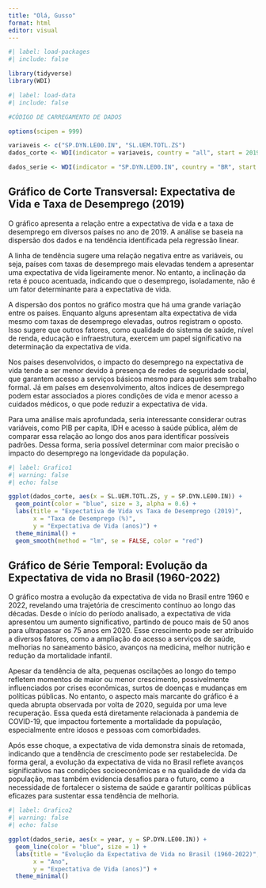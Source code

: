 ---
title: "Olá, Gusso"
format: html
editor: visual
---

```{r}
#| label: load-packages
#| include: false

library(tidyverse)
library(WDI)
```

```{r}
#| label: load-data
#| include: false

#CÓDIGO DE CARREGAMENTO DE DADOS

options(scipen = 999) 

variaveis <- c("SP.DYN.LE00.IN", "SL.UEM.TOTL.ZS")
dados_corte <- WDI(indicator = variaveis, country = "all", start = 2019, end = 2019) %>% na.omit()

dados_serie <- WDI(indicator = "SP.DYN.LE00.IN", country = "BR", start = 1960, end = 2022)
```

## Gráfico de Corte Transversal: Expectativa de Vida e Taxa de Desemprego (2019)

O gráfico apresenta a relação entre a expectativa de vida e a taxa de desemprego em diversos países no ano de 2019. A análise se baseia na dispersão dos dados e na tendência identificada pela regressão linear.

A linha de tendência sugere uma relação negativa entre as variáveis, ou seja, países com taxas de desemprego mais elevadas tendem a apresentar uma expectativa de vida ligeiramente menor. No entanto, a inclinação da reta é pouco acentuada, indicando que o desemprego, isoladamente, não é um fator determinante para a expectativa de vida.

A dispersão dos pontos no gráfico mostra que há uma grande variação entre os países. Enquanto alguns apresentam alta expectativa de vida mesmo com taxas de desemprego elevadas, outros registram o oposto. Isso sugere que outros fatores, como qualidade do sistema de saúde, nível de renda, educação e infraestrutura, exercem um papel significativo na determinação da expectativa de vida.

Nos países desenvolvidos, o impacto do desemprego na expectativa de vida tende a ser menor devido à presença de redes de seguridade social, que garantem acesso a serviços básicos mesmo para aqueles sem trabalho formal. Já em países em desenvolvimento, altos índices de desemprego podem estar associados a piores condições de vida e menor acesso a cuidados médicos, o que pode reduzir a expectativa de vida.

Para uma análise mais aprofundada, seria interessante considerar outras variáveis, como PIB per capita, IDH e acesso à saúde pública, além de comparar essa relação ao longo dos anos para identificar possíveis padrões. Dessa forma, seria possível determinar com maior precisão o impacto do desemprego na longevidade da população.

```{r}
#| label: Grafico1
#| warning: false
#| echo: false

ggplot(dados_corte, aes(x = SL.UEM.TOTL.ZS, y = SP.DYN.LE00.IN)) +
  geom_point(color = "blue", size = 3, alpha = 0.6) +
  labs(title = "Expectativa de Vida vs Taxa de Desemprego (2019)",
       x = "Taxa de Desemprego (%)",
       y = "Expectativa de Vida (anos)") +
  theme_minimal() +
  geom_smooth(method = "lm", se = FALSE, color = "red")
```

## Gráfico de Série Temporal: Evolução da Expectativa de vida no Brasil (1960-2022)

O gráfico mostra a evolução da expectativa de vida no Brasil entre 1960 e 2022, revelando uma trajetória de crescimento contínuo ao longo das décadas. Desde o início do período analisado, a expectativa de vida apresentou um aumento significativo, partindo de pouco mais de 50 anos para ultrapassar os 75 anos em 2020. Esse crescimento pode ser atribuído a diversos fatores, como a ampliação do acesso a serviços de saúde, melhorias no saneamento básico, avanços na medicina, melhor nutrição e redução da mortalidade infantil.

Apesar da tendência de alta, pequenas oscilações ao longo do tempo refletem momentos de maior ou menor crescimento, possivelmente influenciados por crises econômicas, surtos de doenças e mudanças em políticas públicas. No entanto, o aspecto mais marcante do gráfico é a queda abrupta observada por volta de 2020, seguida por uma leve recuperação. Essa queda está diretamente relacionada à pandemia de COVID-19, que impactou fortemente a mortalidade da população, especialmente entre idosos e pessoas com comorbidades.

Após esse choque, a expectativa de vida demonstra sinais de retomada, indicando que a tendência de crescimento pode ser restabelecida. De forma geral, a evolução da expectativa de vida no Brasil reflete avanços significativos nas condições socioeconômicas e na qualidade de vida da população, mas também evidencia desafios para o futuro, como a necessidade de fortalecer o sistema de saúde e garantir políticas públicas eficazes para sustentar essa tendência de melhoria.

```{r}
#| label: Grafico2
#| warning: false
#| echo: false

ggplot(dados_serie, aes(x = year, y = SP.DYN.LE00.IN)) +
  geom_line(color = "blue", size = 1) +
  labs(title = "Evolução da Expectativa de Vida no Brasil (1960-2022)",
       x = "Ano",
       y = "Expectativa de Vida (anos)") +
  theme_minimal()
```
